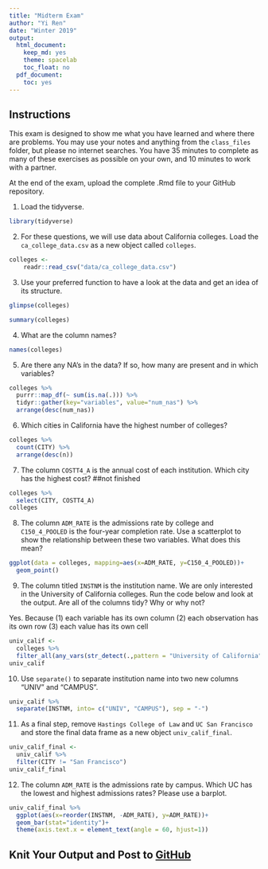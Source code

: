 ```yaml
---
title: "Midterm Exam"
author: "Yi Ren"
date: "Winter 2019"
output:
  html_document:
    keep_md: yes
    theme: spacelab
    toc_float: no
  pdf_document:
    toc: yes
---
```


## Instructions
This exam is designed to show me what you have learned and where there are problems. You may use your notes and anything from the `class_files` folder, but please no internet searches. You have 35 minutes to complete as many of these exercises as possible on your own, and 10 minutes to work with a partner.  

At the end of the exam, upload the complete .Rmd file to your GitHub repository.  

1. Load the tidyverse.
```r
library(tidyverse)
```


2. For these questions, we will use data about California colleges. Load the `ca_college_data.csv` as a new object called `colleges`.
```r
colleges <-
    readr::read_csv("data/ca_college_data.csv")
```


3. Use your preferred function to have a look at the data and get an idea of its structure.
```r
glimpse(colleges)
```
```r
summary(colleges)
```


4. What are the column names?
```r
names(colleges)
```


5. Are there any NA's in the data? If so, how many are present and in which variables?
```r
colleges %>%   
  purrr::map_df(~ sum(is.na(.))) %>% 
  tidyr::gather(key="variables", value="num_nas") %>% 
  arrange(desc(num_nas))
```


6. Which cities in California have the highest number of colleges?
```r
colleges %>% 
  count(CITY) %>% 
  arrange(desc(n))
```


7. The column `COSTT4_A` is the annual cost of each institution. Which city has the highest cost?
##not finished
```r
colleges %>% 
  select(CITY, COSTT4_A)
colleges
```


8. The column `ADM_RATE` is the admissions rate by college and `C150_4_POOLED` is the four-year completion rate. Use a scatterplot to show the relationship between these two variables. What does this mean?
```r
ggplot(data = colleges, mapping=aes(x=ADM_RATE, y=C150_4_POOLED))+
  geom_point() 
```


9. The column titled `INSTNM` is the institution name. We are only interested in the University of California colleges. Run the code below and look at the output. Are all of the columns tidy? Why or why not?

Yes. Because 
(1) each variable has its own column
(2) each observation has its own row
(3) each value has its own cell

```r
univ_calif <-
  colleges %>% 
  filter_all(any_vars(str_detect(.,pattern = "University of California")))
univ_calif
```


10. Use `separate()` to separate institution name into two new columns "UNIV" and "CAMPUS".
```r
univ_calif %>% 
  separate(INSTNM, into= c("UNIV", "CAMPUS"), sep = "-")
```


11. As a final step, remove `Hastings College of Law` and `UC San Francisco` and store the final data frame as a new object `univ_calif_final`.
```r
univ_calif_final <-
  univ_calif %>% 
  filter(CITY != "San Francisco")
univ_calif_final
```


12. The column `ADM_RATE` is the admissions rate by campus. Which UC has the lowest and highest admissions rates? Please use a barplot.
```r
univ_calif_final %>% 
  ggplot(aes(x=reorder(INSTNM, -ADM_RATE), y=ADM_RATE))+
  geom_bar(stat="identity")+
  theme(axis.text.x = element_text(angle = 60, hjust=1))
```


## Knit Your Output and Post to [GitHub](https://github.com/FRS417-DataScienceBiologists)